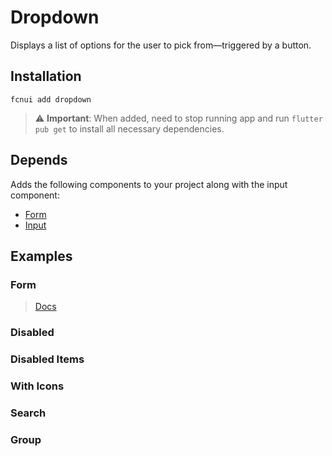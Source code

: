 # Dropdown

Displays a list of options for the user to pick from—triggered by a button.

## Installation
```shell
fcnui add dropdown
```

> :warning: **Important**:
> When added, need to stop running app and run `flutter pub get` to install all necessary dependencies.


## Depends

Adds the following components to your project along with the input component:

- [Form](/docs/components/form)
- [Input](/docs/components/input)

## Examples


### Form
> [Docs](/docs/components/form)
<DefaultIframe src="https://fcnui-playground.vercel.app/#/dropdown?variant=form" height={500}/>

### Disabled
<DefaultIframe src="https://fcnui-playground.vercel.app/#/dropdown?variant=disabled" height={300}/>

### Disabled Items
<DefaultIframe src="https://fcnui-playground.vercel.app/#/dropdown?variant=disabledItems" height={500}/>

### With Icons
<DefaultIframe src="https://fcnui-playground.vercel.app/#/dropdown?variant=withIcons" height={500}/>

### Search
<DefaultIframe src="https://fcnui-playground.vercel.app/#/dropdown?variant=search" height={500}/>

### Group
<DefaultIframe src="https://fcnui-playground.vercel.app/#/dropdown?variant=group" height={500}/>